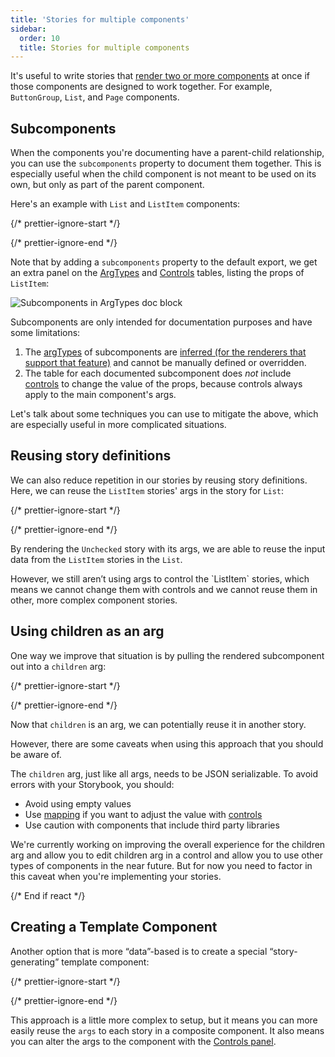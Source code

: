 ```yaml
---
title: 'Stories for multiple components'
sidebar:
  order: 10
  title: Stories for multiple components
---
```


It's useful to write stories that [render two or more components](./index.mdx#stories-for-two-or-more-components) at once if those components are designed to work together. For example, `ButtonGroup`, `List`, and `Page` components.

## Subcomponents

When the components you're documenting have a parent-child relationship, you can use the `subcomponents` property to document them together. This is especially useful when the child component is not meant to be used on its own, but only as part of the parent component.

Here's an example with `List` and `ListItem` components:

{/* prettier-ignore-start */}

<CodeSnippets path="list-story-with-subcomponents.md" />

{/* prettier-ignore-end */}

Note that by adding a `subcomponents` property to the default export, we get an extra panel on the [ArgTypes](../writing-docs/doc-blocks.mdx#argtypes) and [Controls](../essentials/controls.mdx#) tables, listing the props of `ListItem`:

![Subcomponents in ArgTypes doc block](../_assets/writing-stories/doc-block-arg-types-subcomponents-for-list.png)

Subcomponents are only intended for documentation purposes and have some limitations:

1. The [argTypes](../api/arg-types.mdx) of subcomponents are [inferred (for the renderers that support that feature)](../api/arg-types.mdx#automatic-argtype-inference) and cannot be manually defined or overridden.
2. The table for each documented subcomponent does *not* include [controls](../essentials/controls.mdx) to change the value of the props, because controls always apply to the main component's args.

Let's talk about some techniques you can use to mitigate the above, which are especially useful in more complicated situations.

## Reusing story definitions

We can also reduce repetition in our stories by reusing story definitions. Here, we can reuse the `ListItem` stories' args in the story for `List`:

{/* prettier-ignore-start */}

<CodeSnippets path="list-story-reuse-data.md" />

{/* prettier-ignore-end */}

By rendering the `Unchecked` story with its args, we are able to reuse the input data from the `ListItem` stories in the `List`.

<If renderer="react">
  However, we still aren’t using args to control the `ListItem` stories, which means we cannot change them with controls and we cannot reuse them in other, more complex component stories.

  ## Using children as an arg

  One way we improve that situation is by pulling the rendered subcomponent out into a `children` arg:

  {/* prettier-ignore-start */}

  <CodeSnippets path="list-story-with-unchecked-children.md" />

  {/* prettier-ignore-end */}

  Now that `children` is an arg, we can potentially reuse it in another story.

  However, there are some caveats when using this approach that you should be aware of.

  The `children` arg, just like all args, needs to be JSON serializable. To avoid errors with your Storybook, you should:

  * Avoid using empty values
  * Use [mapping](../essentials/controls.mdx#dealing-with-complex-values) if you want to adjust the value with [controls](../essentials/controls.mdx)
  * Use caution with components that include third party libraries

  <Callout variant="info">
    We're currently working on improving the overall experience for the children arg and allow you to edit children arg in a control and allow you to use other types of components in the near future. But for now you need to factor in this caveat when you're implementing your stories.
  </Callout>

  {/* End if react */}
</If>

## Creating a Template Component

Another option that is more “data”-based is to create a special “story-generating” template component:

{/* prettier-ignore-start */}

<CodeSnippets path="list-story-template.md" />

{/* prettier-ignore-end */}

This approach is a little more complex to setup, but it means you can more easily reuse the `args` to each story in a composite component. It also means you can alter the args to the component with the [Controls panel](../essentials/controls.mdx).
